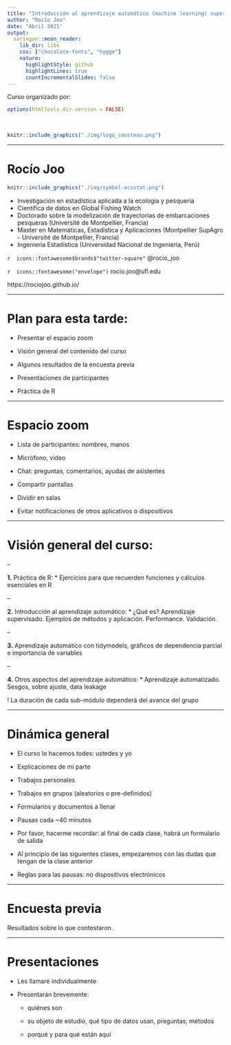 ```yaml
---
title: "Introducción al aprendizaje automático (machine learning) supervisado en ecología"
author: "Rocío Joo"
date: "Abril 2021"
output:
  xaringan::moon_reader:
    lib_dir: libs
    css: ["chocolate-fonts", "hygge"]
    nature:
      highlightStyle: github
      highlightLines: true
      countIncrementalSlides: false
---
```


Curso organizado por:

```r
options(htmltools.dir.version = FALSE)
```

<br>

```r
knitr::include_graphics("./img/logo_cousteau.png")
```

---

# Rocío Joo

```r
knitr::include_graphics("./img/symbol-ecostat.png")
```

 * Investigación en estadística aplicada a la ecología y pesquería
 * Científica de datos en Global Fishing Watch
 * Doctorado sobre la modelización de trayectorias de embarcaciones pesqueras (Université de Montpellier, Francia)
 * Master en Matemáticas, Estadística y Aplicaciones (Montpellier SupAgro - Université de Montpellier, Francia)
 * Ingeniería Estadística (Universidad Nacional de Ingeniería, Perú)
 
`r  icons::fontawesome$brands$"twitter-square"`  @rocio_joo

`r  icons::fontawesome("envelope")`  rocio.joo@ufl.edu

https://rociojoo.github.io/

---

# Plan para esta tarde:

* Presentar el espacio zoom

* Visión general del contenido del curso

* Algunos resultados de la encuesta previa

* Presentaciones de participantes

* Práctica de R

---

# Espacio zoom

* Lista de participantes: nombres, manos

* Micrófono, video

* Chat: preguntas, comentarios, ayudas de asistentes

* Compartir pantallas

* Dividir en salas

* Evitar notificaciones de otros aplicativos o dispositivos

---

# Visión general del curso:

--

**1.** Práctica de R: 
  * Ejercicios para que recuerden funciones y cálculos esenciales en R

--

**2.** Introducción al aprendizaje automático: 
  * ¿Qué es? Aprendizaje supervisado. Ejemplos de métodos y aplicación. 
  Performance. Validación.

--

**3.** Aprendizaje automático con tidymodels, gráficos de dependencia parcial e
importancia de variables

--

**4.** Otros aspectos del aprendizaje automático:
  * Aprendizaje automatizado. Sesgos, sobre ajuste, data leakage

! La duración de cada sub-módulo dependerá del avance del grupo

---

# Dinámica general

* El curso lo hacemos todes: ustedes y yo

* Explicaciones de mi parte

* Trabajos personales

* Trabajos en grupos (aleatorios o pre-definidos)

* Formularios y documentos a llenar

* Pausas cada ~40 minutos

* Por favor, hacerme recordar: al final de cada clase, habrá un formulario de salida

* Al principio de las siguientes clases, empezaremos con las dudas que tengan de la clase anterior

* Reglas para las pausas: no dispositivos electrónicos


---

# Encuesta previa

Resultados sobre lo que contestaron. 

---

# Presentaciones

* Les llamaré individualmente

* Presentarán brevemente: 

    * quiénes son 
    
    * su objeto de estudio, qué tipo de datos usan, preguntas, métodos
    
    * porqué y para qué están aquí

